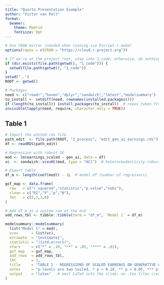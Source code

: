 ```yaml
---
title: "Quarto Presentation Example"
author: "Victor van Pelt"
format:
  beamer:
    theme: Madrid
    fontsize: 9pt    
---
```


```r
# Use CRAN mirror (needed when running via Rscript / make)
options(repos = c(CRAN = "https://cloud.r-project.org"))

# If we're at the project root, step into 1_code; otherwise, do nothing.
if (dir.exists(file.path(getwd(), "1_code"))) {
  setwd(file.path(getwd(), "1_code"))
}
setwd("..")
ROOT <- getwd()

# Packages
need <- c("readr","haven","dplyr","sandwich","lmtest","modelsummary")
to_install <- setdiff(need, rownames(installed.packages()))
if (length(to_install)) install.packages(to_install)  # repos taken from options()
invisible(lapply(need, require, character.only = TRUE))
```

## Table 1
```r
# Import the edited rds file
path_edit  <- file.path(ROOT, "2_process", "edit_gen_ai_earnings.rds")
df <- readRDS(path_edit)

# Regression with robust SE
mod <- lm(earnings_scaled ~ gen_ai, data = df)
vc  <- sandwich::vcovHC(mod, type = "HC1")  # heteroskedasticity-robust (Stata's ,r)

# Export table 
df_m <- length(coef(mod)) - 1L  # model df (number of regressors)

gof_map <- data.frame(
  raw   = c("r.squared","statistic","p.value","nobs"),
  clean = c("R2","F","p","N"),
  fmt   = c(3,3,3,0)
)

# Add df_m as a custom row at the end
add_rows_tbl <- tibble::tibble(term = "df_m", `Model 1` = df_m)

modelsummary::modelsummary(
  list("Model 1" = mod),
  vcov      = list(vc),
  estimate  = "{estimate}",
  statistic = "({std.error})",
  stars     = c("*" = .10, "**" = .05, "***" = .01),
  gof_map   = gof_map,
  add_rows  = add_rows_tbl,
  fmt       = 3,
  title     = "TABLE 1 - REGRESSIONS OF SCALED EARNINGS ON GENERATIVE AI",
  notes     = "p-levels are two-tailed, * p < 0.10, ** p < 0.05, *** p < 0.01; robust SE in parentheses.",
  output    = "latex"   # emit LaTeX into the slide; no .tex files created
)
```